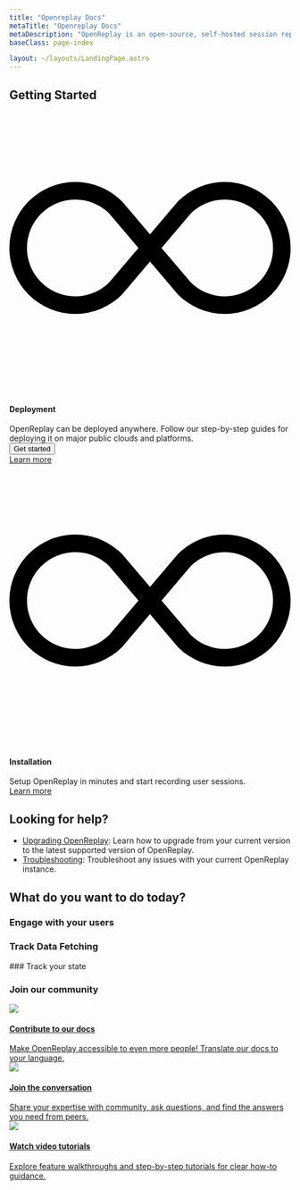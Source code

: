 ```yaml
---
title: "Openreplay Docs"
metaTitle: "Openreplay Docs"
metaDescription: "OpenReplay is an open-source, self-hosted session replay stack that let’s you see what users do on your web app, helping you troubleshoot issues faster."
baseClass: page-index

layout: ~/layouts/LandingPage.astro
---
```




## Getting Started
<div class="col-span-12 card">
   <div class="relative border text-left">
      <div class="relative flex flex-col gap-6">
         <div class="flex items-center gap-3">
            <div class="shrink-0 theme-icon w-8 h-8 flex items-center justify-center rounded">
               <svg xmlns="http://www.w3.org/2000/svg" fill="var(--theme-accent-full)" class="bi bi-infinity" viewBox="0 0 16 16">
                  <path d="M5.68 5.792 7.345 7.75 5.681 9.708a2.75 2.75 0 1 1 0-3.916ZM8 6.978 6.416 5.113l-.014-.015a3.75 3.75 0 1 0 0 5.304l.014-.015L8 8.522l1.584 1.865.014.015a3.75 3.75 0 1 0 0-5.304l-.014.015L8 6.978Zm.656.772 1.663-1.958a2.75 2.75 0 1 1 0 3.916L8.656 7.75Z"/>
               </svg>
            </div>
            <h4>Deployment</h4>
         </div>
         <span class="flex-grow">OpenReplay can be deployed anywhere. Follow our step-by-step guides for deploying it on major public clouds and platforms.</span>
      </div>
      <div class="mt-6">
         <div class="hidden">
            <button class="relative inline-flex items-center space-x-2 text-center rounded px-3 py-2" type="button">
            <span class="truncate">Get started</span>
            </button>
         </div>
         <div class="grid grid-cols-2 md:grid-cols-4 gap-3 md:gap-4">
            <IconText url="/deployment/deploy-aws" title="AWS" />
            <IconText url="/deployment/deploy-azure" title="Azure" />
            <IconText url="/deployment/deploy-gcp" title="GCP" />
            <IconText url="/deployment/deploy-digitalocean" title="Digital Ocean" />
         </div>
      </div>
      <div class="flex justify-start mt-5">
         <a class="block text-center w-fit" href="/deployment/"> Learn more </a>
    </div>
   </div>
</div>

<div class="col-span-12 card">
   <div class="relative border text-left">
      <div class="relative flex flex-col gap-6">
         <div class="flex items-center gap-3">
            <div class="shrink-0 theme-icon w-8 h-8 flex items-center justify-center rounded">
               <svg xmlns="http://www.w3.org/2000/svg" fill="var(--theme-accent-full)" class="bi bi-infinity" viewBox="0 0 16 16">
                  <path d="M5.68 5.792 7.345 7.75 5.681 9.708a2.75 2.75 0 1 1 0-3.916ZM8 6.978 6.416 5.113l-.014-.015a3.75 3.75 0 1 0 0 5.304l.014-.015L8 8.522l1.584 1.865.014.015a3.75 3.75 0 1 0 0-5.304l-.014.015L8 6.978Zm.656.772 1.663-1.958a2.75 2.75 0 1 1 0 3.916L8.656 7.75Z"/>
               </svg>
            </div>
            <h4>Installation</h4>
         </div>
         <span class="text-sm flex-grow">Setup OpenReplay in minutes and start recording user sessions.</span>
      </div>
      <div class="mt-6">
         <div class="grid grid-cols-2 md:grid-cols-4 gap-3 md:gap-4">
            <IconText url="/using-or/nextjs" title="NextJS" />
            <IconText url="/using-or/nuxt" title="Nuxt" />
            <IconText url="/using-or/angular" title="Angular" />
            <IconText url="/using-or/svelte" title="Svelte" />
         </div>
      </div>
      <div class="flex justify-start mt-5">
         <a class="block text-center w-fit" href="/using-or/">
              Learn more
            </a>
        </div>
   </div>
</div>

## Looking for help?
- [Upgrading OpenReplay](/deployment/upgrade/): Learn how to upgrade from your current version to the latest supported version of OpenReplay.
- [Troubleshooting](/troubleshooting): Troubleshoot any issues with your current OpenReplay instance.
## What do you want to do today?

### Engage with your users
<div class="grid grid-cols-12 gap-6">
    <ORCard 
        url="/plugins/assist/" 
        title="Assist" 
        description="Watch, co-browse and call users in real-time as they browse your site." 
    />
    
</div>


### Track Data Fetching
<div class="grid grid-cols-12 gap-6">
    <ORCard
        url="/plugins/fetch"
        title="Fetch"
        description="Capture and sanitize the payloads of all requests performed with the fetch function."
        width="50"
        />
     <ORCard
        url="/plugins/axios"
        title="Axios"
        description="Capture and sanitize the payloads of all requests performed with the Axios library."
        width="50"
        />
      <ORCard
        url="/plugins/graphql"
        title="GraphQL"
        description="Capture and sanitize the payloads of all requests performed to your GraphQL database."
        />
</div>
### Track your state
<div class="grid grid-cols-12 gap-6">
    <ORCard
        url="/plugins/redux"
        title="Redux"
        description="Use this plugin to capture state changes when using the Redux state manager"
        width="50"
        />
     <ORCard
        url="/plugins/mobx"
        title="MobX"
        description="Use this plugin to capture state changes when using the MobX state manager"
        width="50"
        />
      <ORCard
        url="/plugins/vuex"
        title="VueX"
        description="Use this plugin to capture state changes when using the VueX state manager"
        />
 </div>

 ### Join our community
 <div class="grid grid-cols-12 gap-5">
    <a class="card col-span-12 md:col-span-4 hover-bg" href="https://github.com/openreplay/documentation">
            <div class="relative flex flex-col gap-6">
                <div class="flex items-top gap-3">
                    <div class="shrink-0 w-7 h-7 flex items-center justify-center rounded  border-0">
                    <img class="border-0 w-7" src="/landing-icons/icn-edit.svg" /></div>
                    <h4>Contribute to our docs</h4>
                </div>
                <span class="flex-grow">Make OpenReplay accessible to even more people! Translate our docs to your language. </span>
        </div>
    </a>
   <a class="card col-span-12 md:col-span-4 bg-slack hover-bg" href="https://openreplay.slack.com/">
            <div class="relative flex flex-col gap-6">
                <div class="flex items-top gap-3">
                    <div class="shrink-0 w-8 h-8 flex items-center justify-center rounded  border-0">
                    <img class="border-0 w-8" src="/landing-icons/icn-slack.svg" /></div>
                    <h4>Join the conversation</h4>
                </div>
                <span class="flex-grow">Share your expertise with community, ask questions, and find the answers you need from peers.</span>
            </div>
    </a>
    <a class="card col-span-12 md:col-span-4 bg-youtube hover-bg" href="https://www.youtube.com/@openreplay">
            <div class="relative flex flex-col gap-6">
                <div class="flex items-top gap-3">
                    <div class="shrink-0 w-8 h-8 flex items-center justify-center rounded border-0">
                    <img class="border-0 w-8" src="/landing-icons/icn-youtube.svg" /></div>
                    <h4>Watch video tutorials</h4>
                </div>
                <span class="flex-grow">Explore feature walkthroughs and step-by-step tutorials for clear how-to guidance.</span>
            </div>
    </a>
</div>

